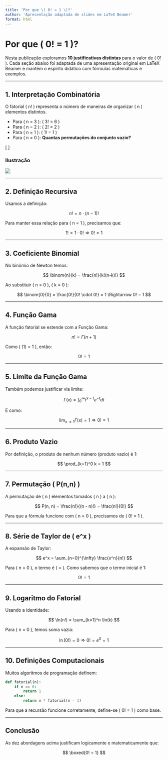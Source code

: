 ```yaml
---
title: 'Por que \( 0! = 1 \)?'
author: 'Apresentação adaptada de slides em LaTeX Beamer'
format: html
---
```


# Por que \( 0! = 1 \)?

Nesta publicação exploramos **10 justificativas distintas** para o valor de \( 0! \). Cada seção abaixo foi adaptada de uma apresentação original em LaTeX Beamer e mantém o espírito didático com fórmulas matemáticas e exemplos.

---

## 1. Interpretação Combinatória

O fatorial \( n! \) representa o número de maneiras de organizar \( n \) elementos distintos.

- Para \( n = 3 \): \( 3! = 6 \)
- Para \( n = 2 \): \( 2! = 2 \)
- Para \( n = 1 \): \( 1! = 1 \)
- Para \( n = 0 \): **Quantas permutações do conjunto vazio?**

\[
\text{Resposta: } \boxed{1 \text{ permutação (o conjunto vazio em si)}} \Rightarrow \boxed{0! = 1}
\]

### Ilustração

![](../images/figura1.png)

---

## 2. Definição Recursiva

Usamos a definição:

$$
n! = n \cdot (n - 1)!
$$

Para manter essa relação para \( n = 1 \), precisamos que:

$$
1! = 1 \cdot 0! \Rightarrow 0! = 1
$$

---

## 3. Coeficiente Binomial

No binômio de Newton temos:

$$
\binom{n}{k} = \frac{n!}{k!(n-k)!}
$$

Ao substituir \( n = 0 \), \( k = 0 \):

$$
\binom{0}{0} = \frac{0!}{0! \cdot 0!} = 1 \Rightarrow 0! = 1
$$

---

## 4. Função Gama

A função fatorial se estende com a Função Gama:

$$
n! = \Gamma(n + 1)
$$

Como \( \Gamma(1) = 1 \), então:

$$
0! = 1
$$

---

## 5. Limite da Função Gama

Também podemos justificar via limite:

$$
\Gamma(x) = \int_0^\infty t^{x-1} e^{-t} dt
$$

E como:

$$
\lim_{x \to 1} \Gamma(x) = 1 \Rightarrow 0! = 1
$$

---

## 6. Produto Vazio

Por definição, o produto de nenhum número (produto vazio) é 1:

$$
\prod_{k=1}^0 k = 1
$$

---

## 7. Permutação \( P(n,n) \)

A permutação de \( n \) elementos tomados \( n \) a \( n \):

$$
P(n, n) = \frac{n!}{(n - n)!} = \frac{n!}{0!}
$$

Para que a fórmula funcione com \( n = 0 \), precisamos de \( 0! = 1 \).

---

## 8. Série de Taylor de \( e^x \)

A expansão de Taylor:

$$
e^x = \sum_{n=0}^{\infty} \frac{x^n}{n!}
$$

Para \( n = 0 \), o termo é \( \frac{x^0}{0!} = \frac{1}{0!} \). Como sabemos que o termo inicial é 1:

$$
0! = 1
$$

---

## 9. Logaritmo do Fatorial

Usando a identidade:

$$
\ln(n!) = \sum_{k=1}^n \ln(k)
$$

Para \( n = 0 \), temos soma vazia:

$$
\ln(0!) = 0 \Rightarrow 0! = e^0 = 1
$$

---

## 10. Definições Computacionais

Muitos algoritmos de programação definem:

```python
def fatorial(n):
    if n == 0:
        return 1
    else:
        return n * fatorial(n - 1)
```

Para que a recursão funcione corretamente, define-se \( 0! = 1 \) como base.

---

## Conclusão

As dez abordagens acima justificam logicamente e matematicamente que:

$$
\boxed{0! = 1}
$$
